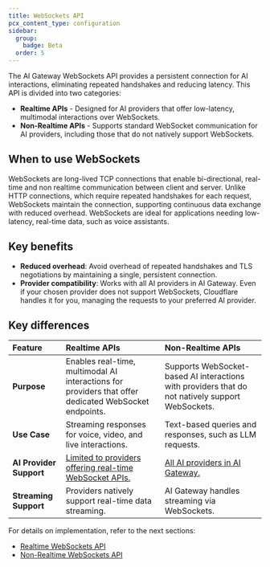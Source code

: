 ```yaml
---
title: WebSockets API
pcx_content_type: configuration
sidebar:
  group:
    badge: Beta
  order: 5
---
```


The AI Gateway WebSockets API provides a persistent connection for AI interactions, eliminating repeated handshakes and reducing latency. This API is divided into two categories:

- **Realtime APIs** - Designed for AI providers that offer low-latency, multimodal interactions over WebSockets.
- **Non-Realtime APIs** - Supports standard WebSocket communication for AI providers, including those that do not natively support WebSockets.

## When to use WebSockets

WebSockets are long-lived TCP connections that enable bi-directional, real-time and non realtime communication between client and server. Unlike HTTP connections, which require repeated handshakes for each request, WebSockets maintain the connection, supporting continuous data exchange with reduced overhead. WebSockets are ideal for applications needing low-latency, real-time data, such as voice assistants.

## Key benefits

- **Reduced overhead**: Avoid overhead of repeated handshakes and TLS negotiations by maintaining a single, persistent connection.
- **Provider compatibility**: Works with all AI providers in AI Gateway. Even if your chosen provider does not support WebSockets, Cloudflare handles it for you, managing the requests to your preferred AI provider.

## Key differences

| Feature                 | Realtime APIs                                                                                                           | Non-Realtime APIs                                                                                |
| :---------------------- | :---------------------------------------------------------------------------------------------------------------------- | :----------------------------------------------------------------------------------------------- |
| **Purpose**             | Enables real-time, multimodal AI interactions for providers that offer dedicated WebSocket endpoints.                   | Supports WebSocket-based AI interactions with providers that do not natively support WebSockets. |
| **Use Case**            | Streaming responses for voice, video, and live interactions.                                                            | Text-based queries and responses, such as LLM requests.                                          |
| **AI Provider Support** | [Limited to providers offering real-time WebSocket APIs.](/ai-gateway/websockets-api/realtime-api/#supported-providers) | [All AI providers in AI Gateway.](/ai-gateway/providers/)                                         |
| **Streaming Support**   | Providers natively support real-time data streaming.                                                                    | AI Gateway handles streaming via WebSockets.                                                     |

For details on implementation, refer to the next sections:

- [Realtime WebSockets API](/ai-gateway/websockets-api/realtime-api/)
- [Non-Realtime WebSockets API](/ai-gateway/websockets-api/non-realtime-api/)
